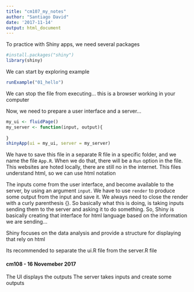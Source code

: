 ```yaml
---
title: "cm107_my_notes"
author: "Santiago David"
date: '2017-11-14'
output: html_document
---
```


To practice with Shiny apps, we need several packages
```r
#install.packages("shiny")
library(shiny)
```

We can start by exploring example
```r
runExample("01_hello")
```

We can stop the file from executing... this is a browser working in your computer

Now, we need to prepare a user interface and a server...

```r
my_ui <- fluidPage()
my_server <- function(input, output){
  
}
shinyApp(ui = my_ui, server = my_server)
```

We have to save this file in a separate R file in a specific folder, and we name the file `App.R`. When we do that, there will be a `Run` option in the file.
This websites are hoted locally, there are still no in the internet.
This files understand html, so we can use html notation

The inputs come from the user interface, and become available to the server, by using an argument `input`. We have to use `render` to produce some output from the input and save it. We always need to close the render with a curly parenthesis {}. So basically what this is doing, is taking inputs sending them to the server and asking it to do something.
So, Shiny is basically creating that interface for html language based on the information we are sending...

Shiny focuses on the data analysis and provide a structure for displaying that rely on html

Its recommended to separate the ui.R file from the server.R file

#### cm108 - 16 Novemeber 2017

The UI displays the outputs
The server takes inputs and create some outputs


